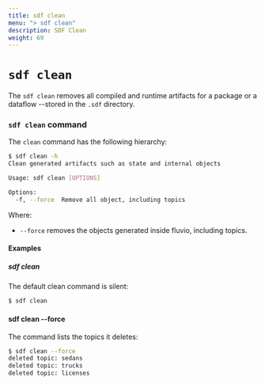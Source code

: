 ```yaml
---
title: sdf clean
menu: "> sdf clean"
description: SDF Clean
weight: 69
---
```


# `sdf clean`

The `sdf clean` removes all compiled and runtime artifacts for a package or a dataflow --stored in the `.sdf` directory.

### `sdf clean` command

The `clean` command has the following hierarchy:

```bash
$ sdf clean -h
Clean generated artifacts such as state and internal objects

Usage: sdf clean [OPTIONS]

Options:
  -f, --force  Remove all object, including topics
```

Where:
* `--force` removes the objects generated inside fluvio, including topics.

#### Examples

##### sdf clean

The default clean command is silent:

```bash copy="fl"
$ sdf clean
```

#### sdf clean --force

The command lists the topics it deletes:

```bash copy="fl"
$ sdf clean --force
deleted topic: sedans
deleted topic: trucks
deleted topic: licenses
```
